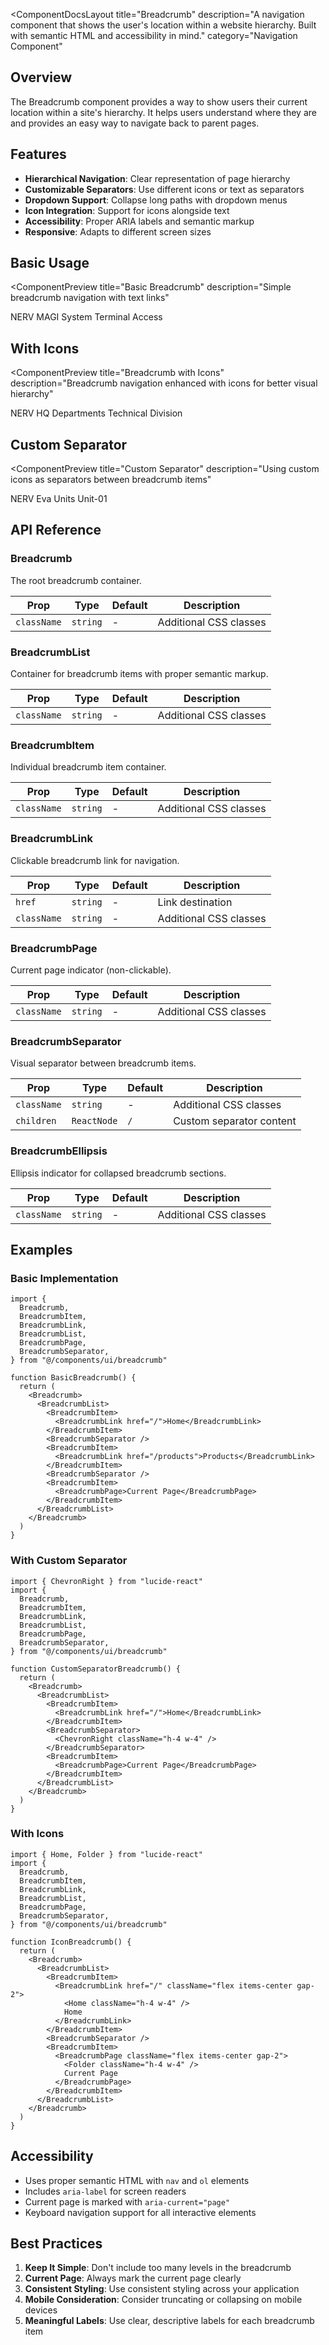 
<ComponentDocsLayout
  title="Breadcrumb"
  description="A navigation component that shows the user's location within a website hierarchy. Built with semantic HTML and accessibility in mind."
  category="Navigation Component"
>

## Overview

The Breadcrumb component provides a way to show users their current location within a site's hierarchy. It helps users understand where they are and provides an easy way to navigate back to parent pages.

## Features

- **Hierarchical Navigation**: Clear representation of page hierarchy
- **Customizable Separators**: Use different icons or text as separators
- **Dropdown Support**: Collapse long paths with dropdown menus
- **Icon Integration**: Support for icons alongside text
- **Accessibility**: Proper ARIA labels and semantic markup
- **Responsive**: Adapts to different screen sizes

## Basic Usage

<ComponentPreview
  title="Basic Breadcrumb"
  description="Simple breadcrumb navigation with text links"
>
  <Breadcrumb>
    <BreadcrumbList>
      <BreadcrumbItem>
        <BreadcrumbLink href="/">NERV</BreadcrumbLink>
      </BreadcrumbItem>
      <BreadcrumbSeparator />
      <BreadcrumbItem>
        <BreadcrumbLink href="/magi">MAGI System</BreadcrumbLink>
      </BreadcrumbItem>
      <BreadcrumbSeparator />
      <BreadcrumbItem>
        <BreadcrumbPage>Terminal Access</BreadcrumbPage>
      </BreadcrumbItem>
    </BreadcrumbList>
  </Breadcrumb>
</ComponentPreview>

## With Icons

<ComponentPreview
  title="Breadcrumb with Icons"
  description="Breadcrumb navigation enhanced with icons for better visual hierarchy"
>
  <Breadcrumb>
    <BreadcrumbList>
      <BreadcrumbItem>
        <BreadcrumbLink href="/" className="flex items-center gap-2">
          <Home className="h-4 w-4" />
          NERV HQ
        </BreadcrumbLink>
      </BreadcrumbItem>
      <BreadcrumbSeparator />
      <BreadcrumbItem>
        <BreadcrumbLink href="/departments">Departments</BreadcrumbLink>
      </BreadcrumbItem>
      <BreadcrumbSeparator />
      <BreadcrumbItem>
        <BreadcrumbPage>Technical Division</BreadcrumbPage>
      </BreadcrumbItem>
    </BreadcrumbList>
  </Breadcrumb>
</ComponentPreview>

## Custom Separator

<ComponentPreview
  title="Custom Separator"
  description="Using custom icons as separators between breadcrumb items"
>
  <Breadcrumb>
    <BreadcrumbList>
      <BreadcrumbItem>
        <BreadcrumbLink href="/">NERV</BreadcrumbLink>
      </BreadcrumbItem>
      <BreadcrumbSeparator>
        <ChevronRight className="h-4 w-4" />
      </BreadcrumbSeparator>
      <BreadcrumbItem>
        <BreadcrumbLink href="/eva">Eva Units</BreadcrumbLink>
      </BreadcrumbItem>
      <BreadcrumbSeparator>
        <ChevronRight className="h-4 w-4" />
      </BreadcrumbSeparator>
      <BreadcrumbItem>
        <BreadcrumbPage>Unit-01</BreadcrumbPage>
      </BreadcrumbItem>
    </BreadcrumbList>
  </Breadcrumb>
</ComponentPreview>

## API Reference

### Breadcrumb

The root breadcrumb container.

<table style={{ border: '1px solid orange', borderCollapse: 'collapse', width: '100%' }}>
  <thead>
    <tr>
      <th style={{ border: '1px solid orange', padding: '8px', textAlign: 'left' }}>Prop</th>
      <th style={{ border: '1px solid orange', padding: '8px', textAlign: 'left' }}>Type</th>
      <th style={{ border: '1px solid orange', padding: '8px', textAlign: 'left' }}>Default</th>
      <th style={{ border: '1px solid orange', padding: '8px', textAlign: 'left' }}>Description</th>
    </tr>
  </thead>
  <tbody>
    <tr>
      <td style={{ border: '1px solid orange', padding: '8px' }}><code>className</code></td>
      <td style={{ border: '1px solid orange', padding: '8px' }}><code>string</code></td>
      <td style={{ border: '1px solid orange', padding: '8px' }}>-</td>
      <td style={{ border: '1px solid orange', padding: '8px' }}>Additional CSS classes</td>
    </tr>
  </tbody>
</table>

### BreadcrumbList

Container for breadcrumb items with proper semantic markup.

<table style={{ border: '1px solid orange', borderCollapse: 'collapse', width: '100%' }}>
  <thead>
    <tr>
      <th style={{ border: '1px solid orange', padding: '8px', textAlign: 'left' }}>Prop</th>
      <th style={{ border: '1px solid orange', padding: '8px', textAlign: 'left' }}>Type</th>
      <th style={{ border: '1px solid orange', padding: '8px', textAlign: 'left' }}>Default</th>
      <th style={{ border: '1px solid orange', padding: '8px', textAlign: 'left' }}>Description</th>
    </tr>
  </thead>
  <tbody>
    <tr>
      <td style={{ border: '1px solid orange', padding: '8px' }}><code>className</code></td>
      <td style={{ border: '1px solid orange', padding: '8px' }}><code>string</code></td>
      <td style={{ border: '1px solid orange', padding: '8px' }}>-</td>
      <td style={{ border: '1px solid orange', padding: '8px' }}>Additional CSS classes</td>
    </tr>
  </tbody>
</table>

### BreadcrumbItem

Individual breadcrumb item container.

<table style={{ border: '1px solid orange', borderCollapse: 'collapse', width: '100%' }}>
  <thead>
    <tr>
      <th style={{ border: '1px solid orange', padding: '8px', textAlign: 'left' }}>Prop</th>
      <th style={{ border: '1px solid orange', padding: '8px', textAlign: 'left' }}>Type</th>
      <th style={{ border: '1px solid orange', padding: '8px', textAlign: 'left' }}>Default</th>
      <th style={{ border: '1px solid orange', padding: '8px', textAlign: 'left' }}>Description</th>
    </tr>
  </thead>
  <tbody>
    <tr>
      <td style={{ border: '1px solid orange', padding: '8px' }}><code>className</code></td>
      <td style={{ border: '1px solid orange', padding: '8px' }}><code>string</code></td>
      <td style={{ border: '1px solid orange', padding: '8px' }}>-</td>
      <td style={{ border: '1px solid orange', padding: '8px' }}>Additional CSS classes</td>
    </tr>
  </tbody>
</table>

### BreadcrumbLink

Clickable breadcrumb link for navigation.

<table style={{ border: '1px solid orange', borderCollapse: 'collapse', width: '100%' }}>
  <thead>
    <tr>
      <th style={{ border: '1px solid orange', padding: '8px', textAlign: 'left' }}>Prop</th>
      <th style={{ border: '1px solid orange', padding: '8px', textAlign: 'left' }}>Type</th>
      <th style={{ border: '1px solid orange', padding: '8px', textAlign: 'left' }}>Default</th>
      <th style={{ border: '1px solid orange', padding: '8px', textAlign: 'left' }}>Description</th>
    </tr>
  </thead>
  <tbody>
    <tr>
      <td style={{ border: '1px solid orange', padding: '8px' }}><code>href</code></td>
      <td style={{ border: '1px solid orange', padding: '8px' }}><code>string</code></td>
      <td style={{ border: '1px solid orange', padding: '8px' }}>-</td>
      <td style={{ border: '1px solid orange', padding: '8px' }}>Link destination</td>
    </tr>
    <tr>
      <td style={{ border: '1px solid orange', padding: '8px' }}><code>className</code></td>
      <td style={{ border: '1px solid orange', padding: '8px' }}><code>string</code></td>
      <td style={{ border: '1px solid orange', padding: '8px' }}>-</td>
      <td style={{ border: '1px solid orange', padding: '8px' }}>Additional CSS classes</td>
    </tr>
  </tbody>
</table>

### BreadcrumbPage

Current page indicator (non-clickable).

<table style={{ border: '1px solid orange', borderCollapse: 'collapse', width: '100%' }}>
  <thead>
    <tr>
      <th style={{ border: '1px solid orange', padding: '8px', textAlign: 'left' }}>Prop</th>
      <th style={{ border: '1px solid orange', padding: '8px', textAlign: 'left' }}>Type</th>
      <th style={{ border: '1px solid orange', padding: '8px', textAlign: 'left' }}>Default</th>
      <th style={{ border: '1px solid orange', padding: '8px', textAlign: 'left' }}>Description</th>
    </tr>
  </thead>
  <tbody>
    <tr>
      <td style={{ border: '1px solid orange', padding: '8px' }}><code>className</code></td>
      <td style={{ border: '1px solid orange', padding: '8px' }}><code>string</code></td>
      <td style={{ border: '1px solid orange', padding: '8px' }}>-</td>
      <td style={{ border: '1px solid orange', padding: '8px' }}>Additional CSS classes</td>
    </tr>
  </tbody>
</table>

### BreadcrumbSeparator

Visual separator between breadcrumb items.

<table style={{ border: '1px solid orange', borderCollapse: 'collapse', width: '100%' }}>
  <thead>
    <tr>
      <th style={{ border: '1px solid orange', padding: '8px', textAlign: 'left' }}>Prop</th>
      <th style={{ border: '1px solid orange', padding: '8px', textAlign: 'left' }}>Type</th>
      <th style={{ border: '1px solid orange', padding: '8px', textAlign: 'left' }}>Default</th>
      <th style={{ border: '1px solid orange', padding: '8px', textAlign: 'left' }}>Description</th>
    </tr>
  </thead>
  <tbody>
    <tr>
      <td style={{ border: '1px solid orange', padding: '8px' }}><code>className</code></td>
      <td style={{ border: '1px solid orange', padding: '8px' }}><code>string</code></td>
      <td style={{ border: '1px solid orange', padding: '8px' }}>-</td>
      <td style={{ border: '1px solid orange', padding: '8px' }}>Additional CSS classes</td>
    </tr>
    <tr>
      <td style={{ border: '1px solid orange', padding: '8px' }}><code>children</code></td>
      <td style={{ border: '1px solid orange', padding: '8px' }}><code>ReactNode</code></td>
      <td style={{ border: '1px solid orange', padding: '8px' }}><code>/</code></td>
      <td style={{ border: '1px solid orange', padding: '8px' }}>Custom separator content</td>
    </tr>
  </tbody>
</table>

### BreadcrumbEllipsis

Ellipsis indicator for collapsed breadcrumb sections.

<table style={{ border: '1px solid orange', borderCollapse: 'collapse', width: '100%' }}>
  <thead>
    <tr>
      <th style={{ border: '1px solid orange', padding: '8px', textAlign: 'left' }}>Prop</th>
      <th style={{ border: '1px solid orange', padding: '8px', textAlign: 'left' }}>Type</th>
      <th style={{ border: '1px solid orange', padding: '8px', textAlign: 'left' }}>Default</th>
      <th style={{ border: '1px solid orange', padding: '8px', textAlign: 'left' }}>Description</th>
    </tr>
  </thead>
  <tbody>
    <tr>
      <td style={{ border: '1px solid orange', padding: '8px' }}><code>className</code></td>
      <td style={{ border: '1px solid orange', padding: '8px' }}><code>string</code></td>
      <td style={{ border: '1px solid orange', padding: '8px' }}>-</td>
      <td style={{ border: '1px solid orange', padding: '8px' }}>Additional CSS classes</td>
    </tr>
  </tbody>
</table>

## Examples

### Basic Implementation

```tsx
import {
  Breadcrumb,
  BreadcrumbItem,
  BreadcrumbLink,
  BreadcrumbList,
  BreadcrumbPage,
  BreadcrumbSeparator,
} from "@/components/ui/breadcrumb"

function BasicBreadcrumb() {
  return (
    <Breadcrumb>
      <BreadcrumbList>
        <BreadcrumbItem>
          <BreadcrumbLink href="/">Home</BreadcrumbLink>
        </BreadcrumbItem>
        <BreadcrumbSeparator />
        <BreadcrumbItem>
          <BreadcrumbLink href="/products">Products</BreadcrumbLink>
        </BreadcrumbItem>
        <BreadcrumbSeparator />
        <BreadcrumbItem>
          <BreadcrumbPage>Current Page</BreadcrumbPage>
        </BreadcrumbItem>
      </BreadcrumbList>
    </Breadcrumb>
  )
}
```

### With Custom Separator

```tsx
import { ChevronRight } from "lucide-react"
import {
  Breadcrumb,
  BreadcrumbItem,
  BreadcrumbLink,
  BreadcrumbList,
  BreadcrumbPage,
  BreadcrumbSeparator,
} from "@/components/ui/breadcrumb"

function CustomSeparatorBreadcrumb() {
  return (
    <Breadcrumb>
      <BreadcrumbList>
        <BreadcrumbItem>
          <BreadcrumbLink href="/">Home</BreadcrumbLink>
        </BreadcrumbItem>
        <BreadcrumbSeparator>
          <ChevronRight className="h-4 w-4" />
        </BreadcrumbSeparator>
        <BreadcrumbItem>
          <BreadcrumbPage>Current Page</BreadcrumbPage>
        </BreadcrumbItem>
      </BreadcrumbList>
    </Breadcrumb>
  )
}
```

### With Icons

```tsx
import { Home, Folder } from "lucide-react"
import {
  Breadcrumb,
  BreadcrumbItem,
  BreadcrumbLink,
  BreadcrumbList,
  BreadcrumbPage,
  BreadcrumbSeparator,
} from "@/components/ui/breadcrumb"

function IconBreadcrumb() {
  return (
    <Breadcrumb>
      <BreadcrumbList>
        <BreadcrumbItem>
          <BreadcrumbLink href="/" className="flex items-center gap-2">
            <Home className="h-4 w-4" />
            Home
          </BreadcrumbLink>
        </BreadcrumbItem>
        <BreadcrumbSeparator />
        <BreadcrumbItem>
          <BreadcrumbPage className="flex items-center gap-2">
            <Folder className="h-4 w-4" />
            Current Page
          </BreadcrumbPage>
        </BreadcrumbItem>
      </BreadcrumbList>
    </Breadcrumb>
  )
}
```

## Accessibility

- Uses proper semantic HTML with `nav` and `ol` elements
- Includes `aria-label` for screen readers
- Current page is marked with `aria-current="page"`
- Keyboard navigation support for all interactive elements

## Best Practices

1. **Keep It Simple**: Don't include too many levels in the breadcrumb
2. **Current Page**: Always mark the current page clearly
3. **Consistent Styling**: Use consistent styling across your application
4. **Mobile Consideration**: Consider truncating or collapsing on mobile devices
5. **Meaningful Labels**: Use clear, descriptive labels for each breadcrumb item

</ComponentDocsLayout>